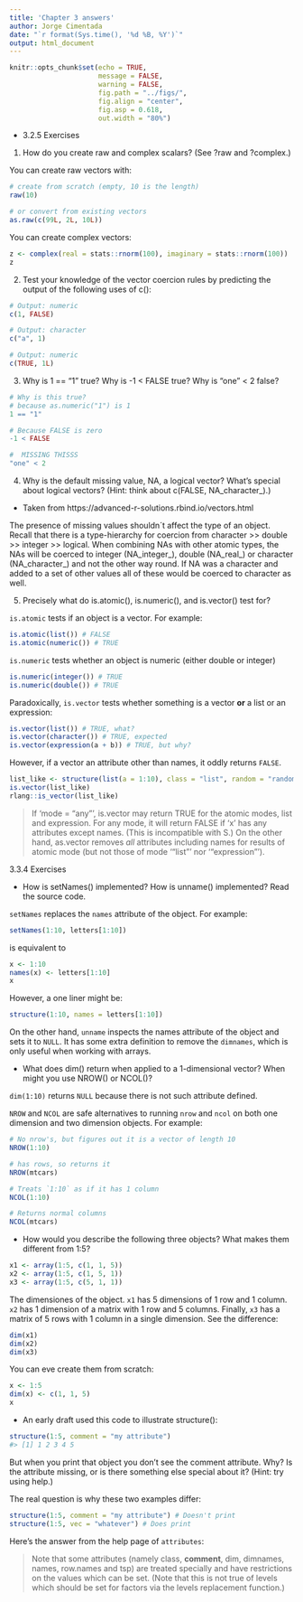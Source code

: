 ```yaml
---
title: 'Chapter 3 answers'
author: Jorge Cimentada
date: "`r format(Sys.time(), '%d %B, %Y')`"
output: html_document
---
```


```r
knitr::opts_chunk$set(echo = TRUE,
                      message = FALSE,
                      warning = FALSE,
                      fig.path = "../figs/",
                      fig.align = "center",
                      fig.asp = 0.618,
                      out.width = "80%")
```


- 3.2.5 Exercises

1. How do you create raw and complex scalars? (See ?raw and ?complex.)

You can create raw vectors with:

```r
# create from scratch (empty, 10 is the length)
raw(10)

# or convert from existing vectors
as.raw(c(99L, 2L, 10L))
```

You can create complex vectors:

```r
z <- complex(real = stats::rnorm(100), imaginary = stats::rnorm(100))
z
```

2. Test your knowledge of the vector coercion rules by predicting the output of the following uses of c():

```r
# Output: numeric
c(1, FALSE)

# Output: character
c("a", 1)

# Output: numeric
c(TRUE, 1L)
```

3. Why is 1 == "1" true? Why is -1 < FALSE true? Why is "one" < 2 false?

```r
# Why is this true?
# because as.numeric("1") is 1
1 == "1"

# Because FALSE is zero
-1 < FALSE

#  MISSING THISSS
"one" < 2

```


4. Why is the default missing value, NA, a logical vector? What’s special about logical vectors? (Hint: think about c(FALSE, NA_character_).)

* Taken from https://advanced-r-solutions.rbind.io/vectors.html

The presence of missing values shouldn´t affect the type of an object. Recall that there is a type-hierarchy for coercion from character >> double >> integer >> logical. When combining NAs with other atomic types, the NAs will be coerced to integer (NA_integer_), double (NA_real_) or character (NA_character_) and not the other way round. If NA was a character and added to a set of other values all of these would be coerced to character as well.

5. Precisely what do is.atomic(), is.numeric(), and is.vector() test for?

`is.atomic` tests if an object is a vector. For example:

```r
is.atomic(list()) # FALSE
is.atomic(numeric()) # TRUE
```

`is.numeric` tests whether an object is numeric (either double or integer)

```r
is.numeric(integer()) # TRUE
is.numeric(double()) # TRUE
```

Paradoxically, `is.vector` tests whether something is a vector **or** a list or an expression:

```r
is.vector(list()) # TRUE, what?
is.vector(character()) # TRUE, expected
is.vector(expression(a + b)) # TRUE, but why?
```

However, if a vector an attribute other than names, it oddly returns `FALSE`.

```r

list_like <- structure(list(a = 1:10), class = "list", random = "random_class")
is.vector(list_like)
rlang::is_vector(list_like)

```

> If ‘mode = "any"’, is.vector may return TRUE for the atomic modes, list and expression.  For any mode, it will return FALSE if ‘x’ has any attributes except names.  (This is incompatible with S.)  On the other hand, as.vector removes _all_ attributes including names for results of atomic mode (but not those of mode ‘"list"’ nor ‘"expression"’).


3.3.4 Exercises

- How is setNames() implemented? How is unname() implemented? Read the source code.

`setNames` replaces the `names` attribute of the object. For example:

```r
setNames(1:10, letters[1:10])
```

is equivalent to

```r
x <- 1:10
names(x) <- letters[1:10]
x
```

However, a one liner might be:

```r
structure(1:10, names = letters[1:10])
```

On the other hand, `unname` inspects the names attribute of the object and sets it to `NULL`. It has some extra definition to remove the `dimnames`, which is only useful when working with arrays.

- What does dim() return when applied to a 1-dimensional vector? When might you use NROW() or NCOL()?

`dim(1:10)` returns `NULL` because there is not such attribute defined.

`NROW` and `NCOL` are safe alternatives to running `nrow` and `ncol` on both one dimension and two dimension objects. For example:

```r
# No nrow's, but figures out it is a vector of length 10
NROW(1:10)

# has rows, so returns it
NROW(mtcars)

# Treats `1:10` as if it has 1 column
NCOL(1:10)

# Returns normal columns
NCOL(mtcars)
```

- How would you describe the following three objects? What makes them different from 1:5?

```r
x1 <- array(1:5, c(1, 1, 5))
x2 <- array(1:5, c(1, 5, 1))
x3 <- array(1:5, c(5, 1, 1))
```

The dimensiones of the object. `x1` has 5 dimensions of 1 row and 1 column. `x2` has 1 dimension of a matrix with 1 row and 5 columns. Finally, `x3` has a matrix of 5 rows with 1 column in a single dimension. See the difference:

```r
dim(x1)
dim(x2)
dim(x3)
```

You can eve create them from scratch:

```r
x <- 1:5
dim(x) <- c(1, 1, 5)
x
```

- An early draft used this code to illustrate structure():

```r
structure(1:5, comment = "my attribute")
#> [1] 1 2 3 4 5
```

But when you print that object you don’t see the comment attribute. Why? Is the attribute missing, or is there something else special about it? (Hint: try using help.)

The real question is why these two examples differ:

```r
structure(1:5, comment = "my attribute") # Doesn't print
structure(1:5, vec = "whatever") # Does print
```

Here's the answer from the help page of `attributes`:

> Note that some attributes (namely class, **comment**, dim, dimnames, names, row.names and tsp) are treated specially and have restrictions on the values which can be set.  (Note that this is not true of levels which should be set for factors via the levels replacement function.)
